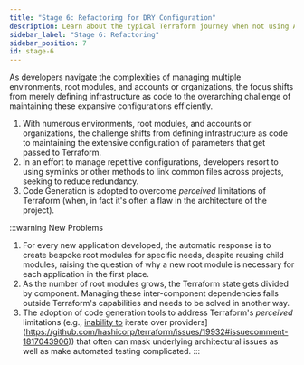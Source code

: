 ```yaml
---
title: "Stage 6: Refactoring for DRY Configuration"
description: Learn about the typical Terraform journey when not using Atmos.
sidebar_label: "Stage 6: Refactoring"
sidebar_position: 7
id: stage-6
---
```


As developers navigate the complexities of managing multiple environments, root modules, and accounts or organizations, the focus shifts from merely defining
infrastructure as code to the overarching challenge of maintaining these expansive configurations efficiently.

1. With numerous environments, root modules, and accounts or organizations, the challenge shifts from defining infrastructure as code to maintaining the extensive configuration of parameters that get passed to Terraform.
2. In an effort to manage repetitive configurations, developers resort to using symlinks or other methods to link common files across projects, seeking to reduce redundancy.
3. Code Generation is adopted to overcome *perceived* limitations of Terraform (when, in fact it's often a flaw in the architecture of the project).

:::warning New Problems
1. For every new application developed, the automatic response is to create bespoke root modules for specific needs, despite
   reusing child modules, raising the question of why a new root module is necessary for each application in the first place.
2. As the number of root modules grows, the Terraform state gets divided by component. Managing these inter-component dependencies
   falls outside Terraform's capabilities and needs to be solved in another way.
3. The adoption of code generation tools to address Terraform's *perceived* limitations (e.g., [inability to](https://github.com/hashicorp/terraform/issues/19932#issuecomment-1817043906) iterate over providers](https://github.com/hashicorp/terraform/issues/19932#issuecomment-1817043906)) that often can mask underlying architectural issues as well as make automated testing complicated.
:::
